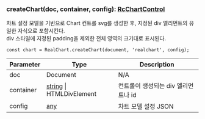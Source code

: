 ### createChart(doc, container, config): [RcChartControl](../classes/RcChartControl)
차트 설정 모델을 기빈으로
Chart 컨트롤 svg를 생성한 후,
지정된 div 엘리먼트의 유일한 자식으로 포함시킨다.\
div 스타일에 지정된 padding을 제외한 전체 영역의 크기대로 표시된다.

```
const chart = RealChart.createChart(document, 'realchart', config);
```



| Parameter | Type | Description |
| ----------- | ----------- | ----------- |
| doc | Document | N/A |
| container | [string](https://developer.mozilla.org/en-US/docs/Web/JavaScript/Reference/Global_Objects/String) &#124; HTMLDivElement | 컨트롤이 생성되는 div 엘리먼트나 id |
| config | [any](https://www.typescriptlang.org/docs/handbook/2/everyday-types.html#any) | 차트 모델 설정 JSON |